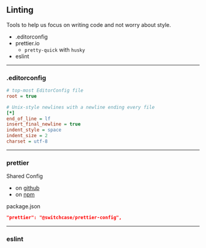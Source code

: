 ## Linting

Tools to help us focus on writing code and not worry about style.

- .editorconfig
- prettier.io
  - `pretty-quick` with `husky`
- eslint

---
### .editorconfig

```ini
# top-most EditorConfig file
root = true

# Unix-style newlines with a newline ending every file
[*]
end_of_line = lf
insert_final_newline = true
indent_style = space
indent_size = 2
charset = utf-8
```

---

### prettier

Shared Config

- on [github](https://github.com/SwitchCaseGroup/switchcase-prettier-config)
- on [npm](https://www.npmjs.com/package/@switchcase/prettier-config)

package.json

```json
"prettier": "@switchcase/prettier-config",
```

---

### eslint

